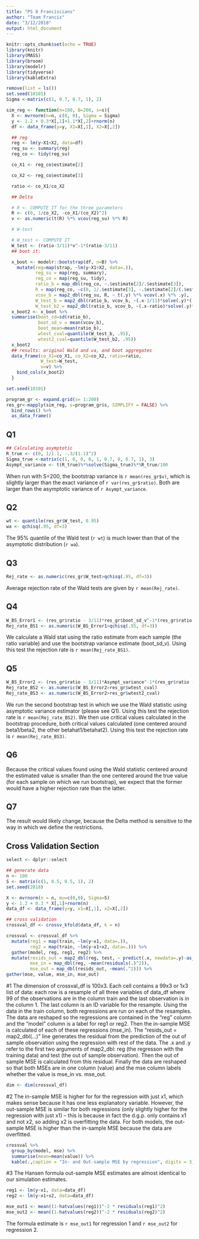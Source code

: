 ```yaml
---
title: "PS 8 Franciscians"
author: "Team Francis"
date: "3/12/2018"
output: html_document
---
```


```r
knitr::opts_chunk$set(echo = TRUE)
library(knitr)
library(MASS)
library(broom)
library(modelr)
library(tidyverse)
library(kableExtra)
```

```r
remove(list = ls())
set.seed(10101)
Sigma <-matrix(c(1, 0.7, 0.7, 1), 2)

sim_reg <- function(n=100, B=200, s=s){
  X <- mvrnorm(n=n, c(0, 0), Sigma = Sigma)
  y <- 1.2 + 0.3*X[,1]+1.1*X[,2]+rnorm(n)
  df <- data_frame(y=y, X1=X[,1], X2=X[,2])

  ## reg
  reg <- lm(y~X1+X2, data=df)
  reg_su <- summary(reg)
  reg_co <- tidy(reg_su)

  co_X1 <- reg_co$estimate[2]

  co_X2 <- reg_co$estimate[3]

  ratio <- co_X1/co_X2

  ## Delta

  # R <- COMPUTE IT for the three parameters
  R <- c(0, 1/co_X2, -co_X1/(co_X2)^2)
  v <- as.numeric(t(R) %*% vcov(reg_su) %*% R)

  # W-test

  # W_test <- COMPUTE IT
  W_test <- (ratio-3/11)*v^-1*(ratio-3/11)
  ## boot it:

  x_boot <- modelr::bootstrap(df, n=B) %>%
    mutate(reg=map(strap, ~lm(y~X1+X2, data=.)),
           reg_su = map(reg, summary),
           reg_co = map(reg_su, tidy),
           ratio_b = map_dbl(reg_co, ~.$estimate[2]/.$estimate[3]),
           R = map(reg_co, ~c(0, 1/.$estimate[3], -.$estimate[2]/(.$estimate[3])^2) ), 
           vcov_b = map2_dbl(reg_su, R, ~ t(.y) %*% vcov(.x) %*% .y),
           W_test_b = map2_dbl(ratio_b, vcov_b, ~(.x-3/11)*solve(.y)*(.x-3/11)),
           W_test_b2 = map2_dbl(ratio_b, vcov_b, ~(.x-ratio)*solve(.y)*(.x-ratio)))
  x_boot2 <- x_boot %>%
  summarise(boot_sd=sd(ratio_b),
            boot_sd_v = mean(vcov_b),
            boot_mean=mean(ratio_b),
            wtest_cval=quantile(W_test_b, .95),
            wtest2_cval=quantile(W_test_b2, .95))
  x_boot2
  ## results: original Wald and va, and boot aggregates
  data_frame(co_X1=co_X1, co_X2=co_X2, ratio=ratio,
             W_test=W_test,
             v=v) %>%
    bind_cols(x_boot2)
  }

```

```r
set.seed(10101)

program_gr <- expand.grid(s= 1:200)
res_gr<-mapply(sim_reg, s=program_gr$s, SIMPLIFY = FALSE) %>%
  bind_rows() %>%
  as_data_frame() 
```

## Q1
```r
## Calculating asymptotic
R_true <- c(0, 1/1.1, -.3/(1.1)^2)
Sigma_true <-matrix(c(1, 0, 0, 0, 1, 0.7, 0, 0.7, 1), 3)
Asympt_variance <- t(R_true)%*%solve(Sigma_true)%*%R_true/100
```
When run with S=200, the bootstrap variance is `r mean(res_gr$v)`, which is slightly larger than the exact variance  of `r var(res_gr$ratio)`. Both are larger than the asymptotic variance of `r Asympt_variance`. 

## Q2
```r
wt <- quantile(res_gr$W_test, 0.95)
wa <- qchisq(.95, df=3)
```
The 95% quantile of the Wald test (`r wt`) is much lower than that of the asymptotic distribution (`r wa`).

## Q3
```r
Rej_rate <- as.numeric(res_gr$W_test>qchisq(.95, df=3))
```
Average rejection rate of the Wald tests are given by `r mean(Rej_rate)`.

## Q4
```r
W_BS_Error1 <- (res_gr$ratio - 3/11)*res_gr$boot_sd_v^-1*(res_gr$ratio - 3/11)
Rej_rate_BS1 <- as.numeric(W_BS_Error1>qchisq(.95, df=3))
```
We calculate a Wald stat using the ratio estimate from each sample (the ratio variable) and use the bootstrap variance estimate (boot_sd_v). Using this test the rejection rate is `r mean(Rej_rate_BS1)`.

## Q5
```r
W_BS_Error2 <- (res_gr$ratio - 3/11)*Asympt_variance^-1*(res_gr$ratio - 3/11)
Rej_rate_BS2 <- as.numeric(W_BS_Error2>res_gr$wtest_cval)
Rej_rate_BS3 <- as.numeric(W_BS_Error2>res_gr$wtest2_cval)
```
We run the second bootstrap test in which we use the Wald statistic using asymptotic variance estimator (please see Q1). Using this test the rejection rate is `r mean(Rej_rate_BS2)`. We then use critical values calculated in the bootstrap procedure, both critical values calculated (one centered around beta1/beta2, the other betahat1/betahat2). Using this test the rejection rate is `r mean(Rej_rate_BS3)`.

## Q6
Because the critical values found using the Wald statistic centered around the estimated value is smaller than the one centered around the true value (for each sample on which we run bootstrap), we expect that the former would have a higher rejection rate than the latter.

## Q7
The result would likely change, because the Delta method is sensitive to the way in which we define the restrictions. 


## Cross Validation Section
```r
select <- dplyr::select

## generate data
n <- 100
S <- matrix(c(1, 0.5, 0.5, 1), 2)
set.seed(2018)

X <- mvrnorm(n = n, mu=c(0,0), Sigma=S)
y <- 1.2 + 0.3 * X[,1]+rnorm(n)
data_df <- data_frame(y=y, x1=X[,1], x2=X[,2])

## cross validation
crossval_df <- crossv_kfold(data_df, k = n)

crossval <- crossval_df %>%
  mutate(reg1 = map(train, ~lm(y~x1, data=.)),
         reg2 = map(train, ~lm(y~x1+x2, data=.))) %>%
  gather(model, reg, reg1, reg2) %>%
  mutate(resids_out = map2_dbl(reg, test, ~ predict(.x, newdata=.y)-as_data_frame(.y)$y),
         mse_in = map_dbl(reg, ~mean(residuals(.)^2)),
         mse_out = map_dbl(resids_out, ~mean(.^2))) %>%
gather(mse, value, mse_in, mse_out)
```


#1
The dimension of crossval_df is 100x3. Each cell contains a 99x3 or 1x3 list of data: each row is a resample of all three variables of data_df where 99 of the observations are in the column train and the last observation is in the column 1. The last column is an ID variable for the resample. 
Using the data in the train column, both regressions are run on each of the resamples. The data are reshaped so the regressions are contained in the "reg" column and the "model" column is a label for reg1 or reg2. Then the in-sample MSE is calculated of each of these regressions (mse_in). The "resids_out = map2_dbl(...)" line generates the residual from the prediction of the out of sample observation using the regression with rest of the data. The .x and .y refer to the first two arguments of map2_dbl: reg (the regresson with the training data) and test (the out of sample observation). Then the out of sample MSE is calculated from this residual. Finally the data are reshaped so that both MSEs are in one column (value) and the mse column labels whether the value is mse_in vs. mse_out. 
```r
dim <- dim(crossval_df)
```

#2 
The in-sample MSE is higher for for the regression with just x1, which makes sense because it has one less explanatory variable. However, the out-sample MSE is similar for both regressions (only slightly higher for the regression with just x1) -- this is because in fact the d.g.p. only contains x1 and not x2, so adding x2 is overfitting the data. For both models, the out-sample MSE is higher than the in-sample MSE because the data are overfitted. 
```r
crossval %>% 
  group_by(model, mse) %>% 
  summarise(mean=mean(value)) %>% 
  kable(.,caption = "In- and Out-sample MSE by regression", digits = 3)
```

#3 
The Hansen formula out-sample MSE estimates are almost identical to our simulation estimates. 
```r
reg1 <- lm(y~x1, data=data_df)
reg2 <- lm(y~x1+x2, data=data_df)

mse_out1 <- mean((1-hatvalues(reg1))^-2 * residuals(reg1)^2)
mse_out2 <- mean((1-hatvalues(reg2))^-2 * residuals(reg2)^2)
```
The formula estimate is `r mse_out1` for regression 1 and `r mse_out2` for regression 2. 

